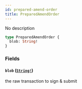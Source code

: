 ```yaml
---
id: prepared-amend-order
title: PreparedAmendOrder
---
```


No description

```graphql
type PreparedAmendOrder {
  blob: String!
}
```

### Fields

#### `blob` ([`String!`](/docs/graphql/scalars/string))

the raw transaction to sign & submit
